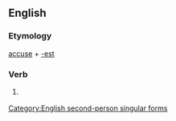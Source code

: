 ==English==

===Etymology===
[[accuse]] + [[-est]]

===Verb===
{{infl|en|verb form}}

# {{archaic}} {{form of|Second-person singular simple present form|accuse}}

[[Category:English second-person singular forms]]